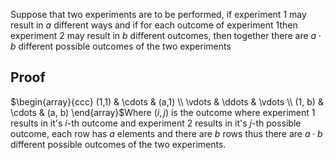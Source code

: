 Suppose that two experiments are to be performed, if experiment 1 may result in <math>a</math> different ways and if for each outcome of experiment 1then experiment 2 may result in <math>b</math> different outcomes, then together there are <math>a \cdot b</math> different possible outcomes of the two experiments 

== Proof ==
<math display="block">\begin{array}{ccc}
   (1,1) & \cdots & (a,1) \\
   \vdots & \ddots & \vdots \\
   (1, b) & \cdots & (a, b)
\end{array}</math>Where <math>(i, j)</math> is the outcome where experiment 1 results in it's <math>i</math>-th outcome and experiment 2 results in it's <math>j</math>-th possible outcome, each row has <math>a</math> elements and there are <math>b</math> rows thus there are <math>a \cdot b</math> different possible outcomes of the two experiments.
{{Knowledge Metadata|Probability|Principle}}